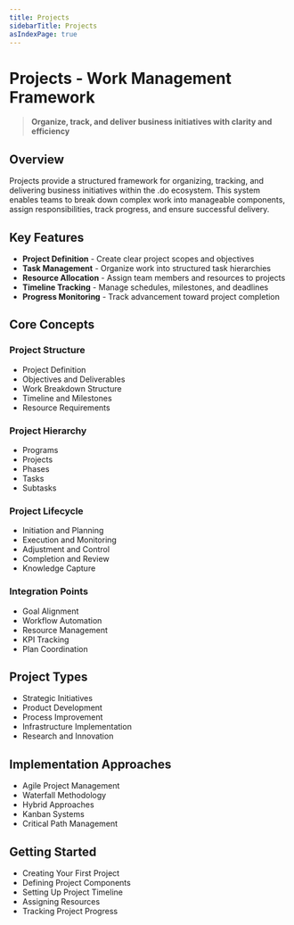 ```yaml
---
title: Projects
sidebarTitle: Projects
asIndexPage: true
---
```


# Projects - Work Management Framework

> **Organize, track, and deliver business initiatives with clarity and efficiency**

## Overview

Projects provide a structured framework for organizing, tracking, and delivering business initiatives within the .do ecosystem. This system enables teams to break down complex work into manageable components, assign responsibilities, track progress, and ensure successful delivery.

## Key Features

- **Project Definition** - Create clear project scopes and objectives
- **Task Management** - Organize work into structured task hierarchies
- **Resource Allocation** - Assign team members and resources to projects
- **Timeline Tracking** - Manage schedules, milestones, and deadlines
- **Progress Monitoring** - Track advancement toward project completion

## Core Concepts

### Project Structure

- Project Definition
- Objectives and Deliverables
- Work Breakdown Structure
- Timeline and Milestones
- Resource Requirements

### Project Hierarchy

- Programs
- Projects
- Phases
- Tasks
- Subtasks

### Project Lifecycle

- Initiation and Planning
- Execution and Monitoring
- Adjustment and Control
- Completion and Review
- Knowledge Capture

### Integration Points

- Goal Alignment
- Workflow Automation
- Resource Management
- KPI Tracking
- Plan Coordination

## Project Types

- Strategic Initiatives
- Product Development
- Process Improvement
- Infrastructure Implementation
- Research and Innovation

## Implementation Approaches

- Agile Project Management
- Waterfall Methodology
- Hybrid Approaches
- Kanban Systems
- Critical Path Management

## Getting Started

- Creating Your First Project
- Defining Project Components
- Setting Up Project Timeline
- Assigning Resources
- Tracking Project Progress
